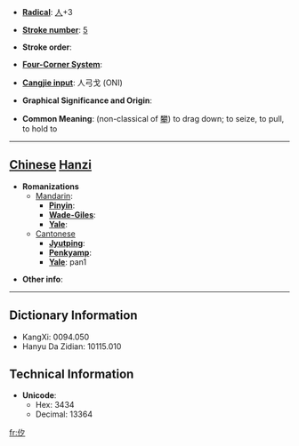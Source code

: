 * '''[[Wiktionary:Chinese radical index| Radical]]''': [[Wiktionary:Chinese radical index 人|人]]+3

* '''[[Wiktionary:Chinese total strokes index|Stroke number]]''': [[Wiktionary:Chinese total strokes index 5|5]]

* '''Stroke order''': 

* '''[[Wiktionary:Chinese four corner index|Four-Corner System]]''': 

* '''[[Wiktionary:Chinese Cangjie index|Cangjie input]]''': 人弓戈 (ONI)

* '''Graphical Significance and Origin''': 

* '''Common Meaning''': (non-classical of [[攀]]) to drag down; to seize, to pull, to hold to

----

== [[Chinese]] [[Hanzi]] ==

* '''Romanizations'''
** [[Mandarin]]:
*** '''[[Pinyin]]''': 
*** '''[[Wade-Giles]]''': 
*** '''[[Yale]]''': 
**[[Cantonese]]
***'''[[Jyutping]]''':
***'''[[Penkyamp]]''': 
***'''[[Yale]]''': pan1

* '''Other info''': 

----

== Dictionary Information ==

* KangXi: 0094.050
* Hanyu Da Zidian: 10115.010

== Technical Information ==

* '''Unicode''':
** Hex: 3434
** Decimal: 13364

[[fr:㐴]]